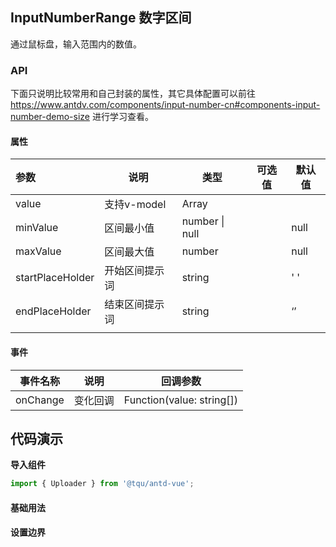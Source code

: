 

## InputNumberRange 数字区间

通过鼠标盘，输入范围内的数值。



<Story id="组件-inputnumberrange--api" />

### API

下面只说明比较常用和自己封装的属性，其它具体配置可以前往 https://www.antdv.com/components/input-number-cn#components-input-number-demo-size 进行学习查看。

#### 属性


<div className="mdTable">

| 参数             | 说明           | 类型           | 可选值 | 默认值 |
| :--------------- | -------------- | -------------- | ------ | ------ |
| value            | 支持v-model    | Array          |        |        |
| minValue         | 区间最小值     | number \| null |        | null   |
| maxValue         | 区间最大值     | number         |        | null   |
| startPlaceHolder | 开始区间提示词 | string         |        | ' '    |
| endPlaceHolder   | 结束区间提示词 | string         |        | ‘’     |
|                  |                |                |        |        |

</div>


#### 事件


<div className="mdTable">

| 事件名称           | 说明              | 回调参数 |
| -------------- | ---------------------------------------- | ----------------- |
| onChange | 	变化回调  | Function(value: string[])|


</div>





## 代码演示

**导入组件**

```jsx
import { Uploader } from '@tqu/antd-vue';
```


#### 基础用法


<Canvas>
  <Story id="组件-inputnumberrange--basic" />
</Canvas>

#### 设置边界


<Canvas>
  <Story id="组件-inputnumberrange--boundary" />
</Canvas>
